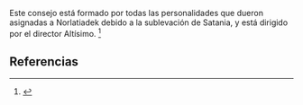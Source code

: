 Este consejo está formado por todas las personalidades que dueron asignadas a Norlatiadek debido a la sublevación de Satania, y está dirigido por el director Altísimo. <ref>{{lib|LU|43|5|14}}</ref> 

== Referencias ==
<references />
